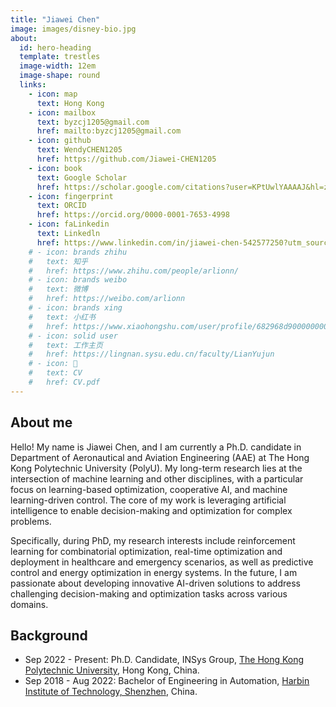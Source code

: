 ```yaml
---
title: "Jiawei Chen"
image: images/disney-bio.jpg
about:
  id: hero-heading
  template: trestles
  image-width: 12em
  image-shape: round
  links:
    - icon: map
      text: Hong Kong
    - icon: mailbox
      text: byzcj1205@gmail.com
      href: mailto:byzcj1205@gmail.com
    - icon: github
      text: WendyCHEN1205
      href: https://github.com/Jiawei-CHEN1205
    - icon: book
      text: Google Scholar
      href: https://scholar.google.com/citations?user=KPtUwlYAAAAJ&hl=zh-CN
    - icon: fingerprint
      text: ORCID
      href: https://orcid.org/0000-0001-7653-4998
    - icon: faLinkedin
      text: Linkedln
      href: https://www.linkedin.com/in/jiawei-chen-542577250?utm_source=share&utm_campaign=share_via&utm_content=profile&utm_medium=ios_app
    # - icon: brands zhihu
    #   text: 知乎
    #   href: https://www.zhihu.com/people/arlionn/
    # - icon: brands weibo
    #   text: 微博
    #   href: https://weibo.com/arlionn
    # - icon: brands xing
    #   text: 小红书
    #   href: https://www.xiaohongshu.com/user/profile/682968d9000000000a03da1a
    # - icon: solid user
    #   text: 工作主页
    #   href: https://lingnan.sysu.edu.cn/faculty/LianYujun
    # - icon: 📝
    #   text: CV
    #   href: CV.pdf  
---
```


::: {#hero-heading}

## About me

Hello! My name is Jiawei Chen, and I am currently a Ph.D. candidate in Department of Aeronautical and Aviation Engineering (AAE) at The Hong Kong Polytechnic University (PolyU). My long-term research lies at the intersection of machine learning and other disciplines, with a particular focus on learning-based optimization, cooperative AI, and machine learning-driven control. The core of my work is leveraging artificial intelligence to enable decision-making and optimization for complex problems.

Specifically, during PhD, my research interests include reinforcement learning for combinatorial optimization, real-time optimization and deployment in healthcare and emergency scenarios, as well as predictive control and energy optimization in energy systems. In the future, I am passionate about developing innovative AI-driven solutions to address challenging decision-making and optimization tasks across various domains.


## Background

- Sep 2022 - Present: Ph.D. Candidate, INSys Group, [The Hong Kong Polytechnic University](https://www.polyu.edu.hk/en/), Hong Kong, China.
- Sep 2018 - Aug 2022: Bachelor of Engineering in Automation, [Harbin Institute of Technology, Shenzhen](http://en.hitsz.edu.cn/), China.

:::
